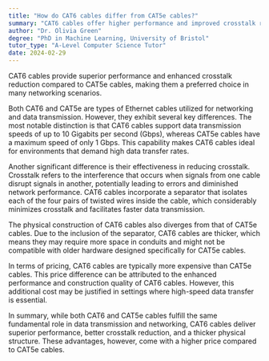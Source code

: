 ```yaml
---
title: "How do CAT6 cables differ from CAT5e cables?"
summary: "CAT6 cables offer higher performance and improved crosstalk reduction compared to CAT5e cables."
author: "Dr. Olivia Green"
degree: "PhD in Machine Learning, University of Bristol"
tutor_type: "A-Level Computer Science Tutor"
date: 2024-02-29
---
```


CAT6 cables provide superior performance and enhanced crosstalk reduction compared to CAT5e cables, making them a preferred choice in many networking scenarios.

Both CAT6 and CAT5e are types of Ethernet cables utilized for networking and data transmission. However, they exhibit several key differences. The most notable distinction is that CAT6 cables support data transmission speeds of up to $10$ Gigabits per second (Gbps), whereas CAT5e cables have a maximum speed of only $1$ Gbps. This capability makes CAT6 cables ideal for environments that demand high data transfer rates.

Another significant difference is their effectiveness in reducing crosstalk. Crosstalk refers to the interference that occurs when signals from one cable disrupt signals in another, potentially leading to errors and diminished network performance. CAT6 cables incorporate a separator that isolates each of the four pairs of twisted wires inside the cable, which considerably minimizes crosstalk and facilitates faster data transmission.

The physical construction of CAT6 cables also diverges from that of CAT5e cables. Due to the inclusion of the separator, CAT6 cables are thicker, which means they may require more space in conduits and might not be compatible with older hardware designed specifically for CAT5e cables.

In terms of pricing, CAT6 cables are typically more expensive than CAT5e cables. This price difference can be attributed to the enhanced performance and construction quality of CAT6 cables. However, this additional cost may be justified in settings where high-speed data transfer is essential.

In summary, while both CAT6 and CAT5e cables fulfill the same fundamental role in data transmission and networking, CAT6 cables deliver superior performance, better crosstalk reduction, and a thicker physical structure. These advantages, however, come with a higher price compared to CAT5e cables.
    